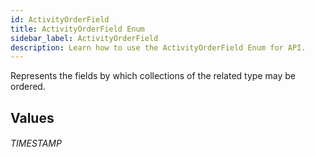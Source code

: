 ```yaml
---
id: ActivityOrderField
title: ActivityOrderField Enum
sidebar_label: ActivityOrderField
description: Learn how to use the ActivityOrderField Enum for API.
---
```


Represents the fields by which collections of the related type may be ordered.

## Values

###### TIMESTAMP
